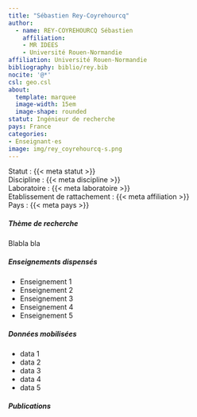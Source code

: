 ```yaml
---
title: "Sébastien Rey-Coyrehourcq"
author: 
  - name: REY-COYREHOURCQ Sébastien
    affiliation:  
    - MR IDEES 
    - Université Rouen-Normandie
affiliation: Université Rouen-Normandie
bibliography: biblio/rey.bib
nocite: '@*'
csl: geo.csl
about:
  template: marquee
  image-width: 15em
  image-shape: rounded
statut: Ingénieur de recherche
pays: France
categories: 
- Enseignant·es
image: img/rey_coyrehourcq-s.png
---
```


Statut : {{< meta statut >}}  
Discipline : {{< meta discipline >}}  
Laboratoire : {{< meta laboratoire >}}   
Etablissement de rattachement : {{< meta affiliation >}}   
Pays : {{< meta pays >}}  

:::{#id-name}
:::

#####  Thème de recherche

Blabla bla

:::{#id-name}

:::



#####  Enseignements dispensés
- Enseignement 1
- Enseignement 2
- Enseignement 3
- Enseignement 4
- Enseignement 5

#####  Données mobilisées
- data 1
- data 2
- data 3
- data 4
- data 5
  
#####  Publications

::: {#refs}

:::